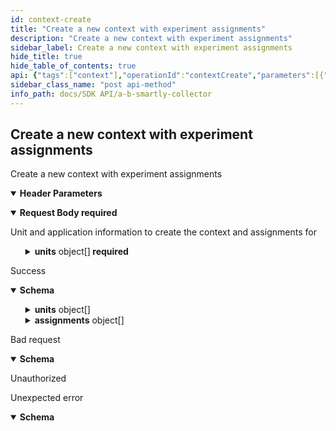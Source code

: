 ```yaml
---
id: context-create
title: "Create a new context with experiment assignments"
description: "Create a new context with experiment assignments"
sidebar_label: Create a new context with experiment assignments
hide_title: true
hide_table_of_contents: true
api: {"tags":["context"],"operationId":"contextCreate","parameters":[{"name":"X-Agent","in":"header","required":true,"schema":{"type":"string"}},{"name":"X-Environment","in":"header","required":true,"schema":{"type":"string"}},{"name":"X-Application","in":"header","required":true,"schema":{"type":"string"}},{"name":"X-Application-Version","in":"header","required":true,"schema":{"type":"integer","format":"int64"}}],"requestBody":{"required":true,"description":"Unit and application information to create the context and assignments for","content":{"application/json":{"schema":{"type":"object","required":["units"],"properties":{"units":{"type":"array","items":{"type":"object","required":["type"],"properties":{"type":{"type":"string","example":"session_id"},"uid":{"type":"string","minLength":1,"maxLength":640,"example":"4a42766ca6313d26f49985e799ff4f3790fb86efa0fce46edb3ea8fbf1ea3408"}}}}}}}}},"responses":{"200":{"description":"Success","content":{"application/json":{"schema":{"type":"object","required":["units","assignments"],"properties":{"units":{"type":"array","items":{"type":"object","required":["type"],"properties":{"type":{"type":"string","example":"session_id"},"uid":{"type":"string","minLength":1,"maxLength":640,"example":"4a42766ca6313d26f49985e799ff4f3790fb86efa0fce46edb3ea8fbf1ea3408"}}}},"assignments":{"type":"array","items":{"type":"object","required":["id","iteration","name","variant","eligible","config"],"properties":{"id":{"type":"integer","format":"int32","minimum":0,"example":3},"iteration":{"type":"integer","format":"int32","minimum":0,"example":2},"name":{"type":"string","example":"exp_banner_color"},"variant":{"type":"integer","format":"int32","minimum":0,"maximum":127,"example":1},"eligible":{"type":"boolean","example":true},"audienceMismatch":{"type":"boolean","example":false},"originalVariant":{"type":"integer","format":"int32","minimum":0,"maximum":127,"example":1},"config":{"type":"string","nullable":true}}}}}}}}},"400":{"description":"Bad request","content":{"application/json":{"schema":{"type":"object","required":["code","message"],"properties":{"code":{"type":"integer","format":"int64"},"message":{"type":"string"}}}}}},"401":{"description":"Unauthorized"},"default":{"description":"Unexpected error","content":{"application/json":{"schema":{"type":"object","required":["code","message"],"properties":{"code":{"type":"integer","format":"int64"},"message":{"type":"string"}}}}}}},"description":"Create a new context with experiment assignments","method":"post","path":"/context","servers":[{"url":"https://sandbox.absmartly.com/v1"}],"security":[{"ApiKey":[]}],"securitySchemes":{"ApiKey":{"type":"apiKey","name":"X-API-Key","in":"header"}},"jsonRequestBodyExample":{"units":[{"type":"session_id","uid":"4a42766ca6313d26f49985e799ff4f3790fb86efa0fce46edb3ea8fbf1ea3408"}]},"info":{"title":"A/B Smartly Collector","version":"1.0.0","description":"A/B Smartly Collector API Specification","contact":{"email":"api@absmartly.com"},"license":{"name":"Proprietary"}},"postman":{"name":"Create a new context with experiment assignments","description":{"type":"text/plain"},"url":{"path":["context"],"host":["{{baseUrl}}"],"query":[],"variable":[]},"header":[{"disabled":false,"description":{"content":"(Required) ","type":"text/plain"},"key":"X-Agent","value":""},{"disabled":false,"description":{"content":"(Required) ","type":"text/plain"},"key":"X-Environment","value":""},{"disabled":false,"description":{"content":"(Required) ","type":"text/plain"},"key":"X-Application","value":""},{"disabled":false,"description":{"content":"(Required) ","type":"text/plain"},"key":"X-Application-Version","value":""},{"key":"Content-Type","value":"application/json"},{"key":"Accept","value":"application/json"}],"method":"POST","body":{"mode":"raw","raw":"\"\"","options":{"raw":{"language":"json"}}}}}
sidebar_class_name: "post api-method"
info_path: docs/SDK API/a-b-smartly-collector
---
```



## Create a new context with experiment assignments



Create a new context with experiment assignments

<details style={{"marginBottom":"1rem"}} data-collapsed={false} open={true}><summary style={{}}><strong>Header Parameters</strong></summary><div><ul><ParamsItem className={"paramsItem"} param={{"name":"X-Agent","in":"header","required":true,"schema":{"type":"string"}}}></ParamsItem><ParamsItem className={"paramsItem"} param={{"name":"X-Environment","in":"header","required":true,"schema":{"type":"string"}}}></ParamsItem><ParamsItem className={"paramsItem"} param={{"name":"X-Application","in":"header","required":true,"schema":{"type":"string"}}}></ParamsItem><ParamsItem className={"paramsItem"} param={{"name":"X-Application-Version","in":"header","required":true,"schema":{"type":"integer","format":"int64"}}}></ParamsItem></ul></div></details><MimeTabs><TabItem label={"application/json"} value={"application/json-schema"}><details style={{}} data-collapsed={false} open={true}><summary style={{"textAlign":"left"}}><strong>Request Body</strong><strong style={{"fontSize":"var(--ifm-code-font-size)","color":"var(--openapi-required)"}}> required</strong></summary><div style={{"textAlign":"left","marginLeft":"1rem"}}><div style={{"marginTop":"1rem","marginBottom":"1rem"}}>

Unit and application information to create the context and assignments for

</div></div><ul style={{"marginLeft":"1rem"}}><SchemaItem collapsible={true} className={"schemaItem"}><details style={{}}><summary style={{}}><strong>units</strong><span style={{"opacity":"0.6"}}> object[]</span><strong style={{"fontSize":"var(--ifm-code-font-size)","color":"var(--openapi-required)"}}> required</strong></summary><div style={{"marginLeft":"1rem"}}><SchemaItem collapsible={false} name={"type"} required={true} schemaDescription={undefined} schemaName={"string"} qualifierMessage={undefined} defaultValue={undefined}></SchemaItem><SchemaItem collapsible={false} name={"uid"} required={false} schemaDescription={undefined} schemaName={"string"} qualifierMessage={"**Possible values:** `non-empty` and `<= 640 characters`"} defaultValue={undefined}></SchemaItem></div></details></SchemaItem></ul></details></TabItem></MimeTabs><div><ApiTabs><TabItem label={"200"} value={"200"}><div>

Success

</div><div><MimeTabs groupId={"mime-type"}><TabItem label={"application/json"} value={"application/json"}><SchemaTabs groupId={"schema-tabs"}><TabItem label={"Schema"} value={"Schema"}><details style={{}} data-collapsed={false} open={true}><summary style={{"textAlign":"left"}}><strong>Schema</strong></summary><div style={{"textAlign":"left","marginLeft":"1rem"}}></div><ul style={{"marginLeft":"1rem"}}><SchemaItem collapsible={true} className={"schemaItem"}><details style={{}}><summary style={{}}><strong>units</strong><span style={{"opacity":"0.6"}}> object[]</span></summary><div style={{"marginLeft":"1rem"}}><SchemaItem collapsible={false} name={"type"} required={false} schemaDescription={undefined} schemaName={"string"} qualifierMessage={undefined} defaultValue={undefined}></SchemaItem><SchemaItem collapsible={false} name={"uid"} required={false} schemaDescription={undefined} schemaName={"string"} qualifierMessage={"**Possible values:** `non-empty` and `<= 640 characters`"} defaultValue={undefined}></SchemaItem></div></details></SchemaItem><SchemaItem collapsible={true} className={"schemaItem"}><details style={{}}><summary style={{}}><strong>assignments</strong><span style={{"opacity":"0.6"}}> object[]</span></summary><div style={{"marginLeft":"1rem"}}><SchemaItem collapsible={false} name={"id"} required={false} schemaDescription={undefined} schemaName={"int32"} qualifierMessage={undefined} defaultValue={undefined}></SchemaItem><SchemaItem collapsible={false} name={"iteration"} required={false} schemaDescription={undefined} schemaName={"int32"} qualifierMessage={undefined} defaultValue={undefined}></SchemaItem><SchemaItem collapsible={false} name={"name"} required={false} schemaDescription={undefined} schemaName={"string"} qualifierMessage={undefined} defaultValue={undefined}></SchemaItem><SchemaItem collapsible={false} name={"variant"} required={false} schemaDescription={undefined} schemaName={"int32"} qualifierMessage={"**Possible values:** `<= 127`"} defaultValue={undefined}></SchemaItem><SchemaItem collapsible={false} name={"eligible"} required={false} schemaDescription={undefined} schemaName={"boolean"} qualifierMessage={undefined} defaultValue={undefined}></SchemaItem><SchemaItem collapsible={false} name={"audienceMismatch"} required={false} schemaDescription={undefined} schemaName={"boolean"} qualifierMessage={undefined} defaultValue={undefined}></SchemaItem><SchemaItem collapsible={false} name={"originalVariant"} required={false} schemaDescription={undefined} schemaName={"int32"} qualifierMessage={"**Possible values:** `<= 127`"} defaultValue={undefined}></SchemaItem><SchemaItem collapsible={false} name={"config"} required={false} schemaDescription={undefined} schemaName={"string"} qualifierMessage={undefined} defaultValue={undefined}></SchemaItem></div></details></SchemaItem></ul></details></TabItem><TabItem label={"Example (from schema)"} value={"Example (from schema)"}><ResponseSamples responseExample={"{\n  \"units\": [\n    {\n      \"type\": \"string\",\n      \"uid\": \"string\"\n    }\n  ],\n  \"assignments\": [\n    {\n      \"id\": 0,\n      \"iteration\": 0,\n      \"name\": \"string\",\n      \"variant\": 0,\n      \"eligible\": true,\n      \"audienceMismatch\": true,\n      \"originalVariant\": 0,\n      \"config\": \"string\"\n    }\n  ]\n}"} language={"json"}></ResponseSamples></TabItem></SchemaTabs></TabItem></MimeTabs></div></TabItem><TabItem label={"400"} value={"400"}><div>

Bad request

</div><div><MimeTabs groupId={"mime-type"}><TabItem label={"application/json"} value={"application/json"}><SchemaTabs groupId={"schema-tabs"}><TabItem label={"Schema"} value={"Schema"}><details style={{}} data-collapsed={false} open={true}><summary style={{"textAlign":"left"}}><strong>Schema</strong></summary><div style={{"textAlign":"left","marginLeft":"1rem"}}></div><ul style={{"marginLeft":"1rem"}}><SchemaItem collapsible={false} name={"code"} required={false} schemaDescription={undefined} schemaName={"int64"} qualifierMessage={undefined} defaultValue={undefined}></SchemaItem><SchemaItem collapsible={false} name={"message"} required={false} schemaDescription={undefined} schemaName={"string"} qualifierMessage={undefined} defaultValue={undefined}></SchemaItem></ul></details></TabItem><TabItem label={"Example (from schema)"} value={"Example (from schema)"}><ResponseSamples responseExample={"{\n  \"code\": 0,\n  \"message\": \"string\"\n}"} language={"json"}></ResponseSamples></TabItem></SchemaTabs></TabItem></MimeTabs></div></TabItem><TabItem label={"401"} value={"401"}><div>

Unauthorized

</div><div></div></TabItem><TabItem label={"default"} value={"default"}><div>

Unexpected error

</div><div><MimeTabs groupId={"mime-type"}><TabItem label={"application/json"} value={"application/json"}><SchemaTabs groupId={"schema-tabs"}><TabItem label={"Schema"} value={"Schema"}><details style={{}} data-collapsed={false} open={true}><summary style={{"textAlign":"left"}}><strong>Schema</strong></summary><div style={{"textAlign":"left","marginLeft":"1rem"}}></div><ul style={{"marginLeft":"1rem"}}><SchemaItem collapsible={false} name={"code"} required={false} schemaDescription={undefined} schemaName={"int64"} qualifierMessage={undefined} defaultValue={undefined}></SchemaItem><SchemaItem collapsible={false} name={"message"} required={false} schemaDescription={undefined} schemaName={"string"} qualifierMessage={undefined} defaultValue={undefined}></SchemaItem></ul></details></TabItem><TabItem label={"Example (from schema)"} value={"Example (from schema)"}><ResponseSamples responseExample={"{\n  \"code\": 0,\n  \"message\": \"string\"\n}"} language={"json"}></ResponseSamples></TabItem></SchemaTabs></TabItem></MimeTabs></div></TabItem></ApiTabs></div>
      